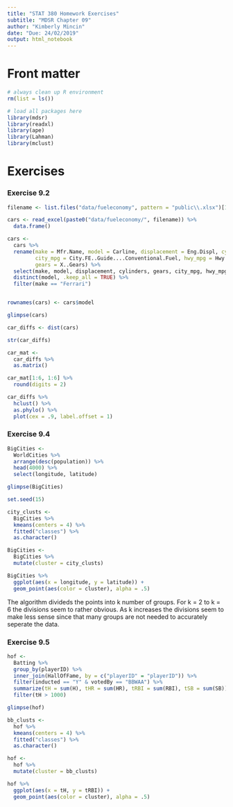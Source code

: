 ```yaml
---
title: "STAT 380 Homework Exercises"
subtitle: "MDSR Chapter 09"
author: "Kimberly Mincin"
date: "Due: 24/02/2019"
output: html_notebook
---
```


# Front matter

```r
# always clean up R environment
rm(list = ls())

# load all packages here
library(mdsr)
library(readxl)
library(ape)
library(Lahman)
library(mclust)
```


# Exercises

### Exercise 9.2

```r
filename <- list.files("data/fueleconomy", pattern = "public\\.xlsx")[1]

cars <- read_excel(paste0("data/fueleconomy/", filename)) %>%
  data.frame()

cars <-
  cars %>%
  rename(make = Mfr.Name, model = Carline, displacement = Eng.Displ, cylinders = X..Cyl, 
         city_mpg = City.FE..Guide....Conventional.Fuel, hwy_mpg = Hwy.FE..Guide....Conventional.Fuel, 
         gears = X..Gears) %>%
  select(make, model, displacement, cylinders, gears, city_mpg, hwy_mpg) %>%
  distinct(model, .keep_all = TRUE) %>%
  filter(make == "Ferrari")


rownames(cars) <- cars$model

glimpse(cars)

car_diffs <- dist(cars)

str(car_diffs)

car_mat <- 
  car_diffs %>%
  as.matrix()

car_mat[1:6, 1:6] %>%
  round(digits = 2)

car_diffs %>%
  hclust() %>%
  as.phylo() %>%
  plot(cex = .9, label.offset = 1)
```




### Exercise 9.4

```r
BigCities <-
  WorldCities %>%
  arrange(desc(population)) %>%
  head(4000) %>%
  select(longitude, latitude) 

glimpse(BigCities)
```

```r
set.seed(15)

city_clusts <-
  BigCities %>%
  kmeans(centers = 4) %>%
  fitted("classes") %>%
  as.character()

BigCities <- 
  BigCities %>%
  mutate(cluster = city_clusts)

BigCities %>%
  ggplot(aes(x = longitude, y = latitude)) +
  geom_point(aes(color = cluster), alpha = .5)

```
The algorithm divideds the points into k number of groups. For k = 2 to k = 6 the divisions seem to rather obvious. As k increases the divisions seem to make less sense since that many groups are not needed to accurately seperate the data.



### Exercise 9.5

```r
hof <-
  Batting %>%
  group_by(playerID) %>%
  inner_join(HallOfFame, by = c("playerID" = "playerID")) %>%
  filter(inducted == "Y" & votedBy == "BBWAA") %>%
  summarize(tH = sum(H), tHR = sum(HR), tRBI = sum(RBI), tSB = sum(SB)) %>%
  filter(tH > 1000)

glimpse(hof)
```

```r
bb_clusts <-
  hof %>%
  kmeans(centers = 4) %>%
  fitted("classes") %>%
  as.character()

hof <- 
  hof %>%
  mutate(cluster = bb_clusts)

hof %>%
  ggplot(aes(x = tH, y = tRBI)) +
  geom_point(aes(color = cluster), alpha = .5)
```





















